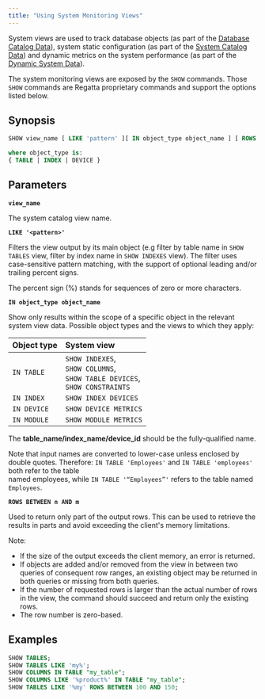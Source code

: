 ```yaml
---
title: "Using System Monitoring Views"
---
```


System views are used to track database objects (as part of the [Database Catalog Data](/sql/system-monitoring/database-catalog)), system static configuration (as part of the [System Catalog Data](/sql/system-monitoring/system-catalog)) and dynamic metrics on the system performance (as part of the [Dynamic System Data](/sql/system-monitoring/dynamic-system)).

The system monitoring views are exposed by the `SHOW` commands. Those `SHOW` commands are Regatta proprietary commands and support the options listed below.

## Synopsis

```sql
SHOW view_name [ LIKE 'pattern' ][ IN object_type object_name ] [ ROWS BETWEEN n AND m ]

where object_type is:
{ TABLE | INDEX | DEVICE }
```

## Parameters

**`view_name`**

The system catalog view name.

**`LIKE '<pattern>'`**

Filters the view output by its main object (e.g filter by table name in `SHOW TABLES` view, filter by index name in `SHOW INDEXES` view). The filter uses case-sensitive pattern matching, with the support of optional leading and/or trailing percent signs.

The percent sign (%) stands for sequences of zero or more characters.

**`IN object_type object_name`**

Show only results within the scope of a specific object in the relevant system view data.
Possible object types and the views to which they apply:

| Object type | System view                                                                              |
| :---------- | :--------------------------------------------------------------------------------------- |
| `IN TABLE`  | `SHOW INDEXES`,<br />`SHOW COLUMNS`, <br />`SHOW TABLE DEVICES`,<br />`SHOW CONSTRAINTS` |
| `IN INDEX`  | `SHOW INDEX DEVICES`                                                                     |
| `IN DEVICE` | `SHOW DEVICE METRICS`                                                                    |
| `IN MODULE` | `SHOW MODULE METRICS`                                                                    |

The **table_name/index_name/device_id** should be the fully-qualified name.

Note that input names are converted to lower-case unless enclosed by double quotes. Therefore: `IN TABLE 'Employees'` and `IN TABLE 'employees'` both refer to the table\
named employees, while `IN TABLE '“Employees”'` refers to the table named\
`Employees`.

**`ROWS BETWEEN n AND m`**

Used to return only part of the output rows. This can be used to retrieve the results in parts and
avoid exceeding the client's memory limitations.

Note:

- If the size of the output exceeds the client memory, an error is returned.
- If objects are added and/or removed from the view in between two queries of
  consequent row ranges, an existing object may be returned in both queries or missing
  from both queries.
- If the number of requested rows is larger than the actual number of rows in the view, the
  command should succeed and return only the existing rows.
- The row number is zero-based.

## Examples

```sql
SHOW TABLES;
SHOW TABLES LIKE 'my%';
SHOW COLUMNS IN TABLE "my_table";
SHOW COLUMNS LIKE '%product%' IN TABLE "my_table";
SHOW TABLES LIKE '%my' ROWS BETWEEN 100 AND 150;
```